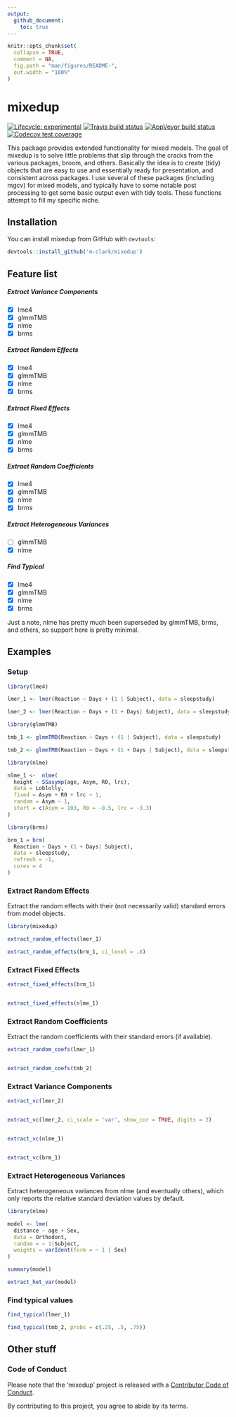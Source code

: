 ```yaml
---
output: 
  github_document:
    toc: true
---
```


<!-- README.md is generated from README.Rmd. Please edit that file -->

```r
knitr::opts_chunk$set(
  collapse = TRUE,
  comment = NA,
  fig.path = "man/figures/README-",
  out.width = "100%"
)
```

# mixedup

<!-- badges: start -->
[![Lifecycle: experimental](https://img.shields.io/badge/lifecycle-experimental-orange.svg)](https://www.tidyverse.org/lifecycle/#experimental)
[![Travis build status](https://travis-ci.org/m-clark/mixedup.svg?branch=master)](https://travis-ci.org/m-clark/mixedup)
[![AppVeyor build status](https://ci.appveyor.com/api/projects/status/github/m-clark/mixedup?branch=master&svg=true)](https://ci.appveyor.com/project/m-clark/mixedup)
[![Codecov test coverage](https://codecov.io/gh/m-clark/mixedup/branch/master/graph/badge.svg)](https://codecov.io/gh/m-clark/mixedup?branch=master)
<!-- badges: end -->

This package provides extended functionality for mixed models. The goal of mixedup is to solve little problems that slip through the cracks from the various packages, broom, and others.  Basically the idea is to create (tidy) objects that are easy to use and essentially ready for presentation, and consistent across packages.  I use several of these packages (including mgcv) for mixed models, and typically have to some notable post processing to get some basic output even with tidy tools.  These functions attempt to fill my specific niche.

## Installation

You can install mixedup from GitHub with `devtools`:

``` r
devtools::install_github('m-clark/mixedup')
```

## Feature list

##### Extract Variance Components

- [X] lme4
- [X] glmmTMB
- [X] nlme
- [X] brms

##### Extract Random Effects

- [X] lme4
- [X] glmmTMB
- [X] nlme
- [X] brms

##### Extract Fixed Effects

- [X] lme4
- [X] glmmTMB
- [X] nlme
- [X] brms

##### Extract Random Coefficients

- [X] lme4
- [X] glmmTMB
- [X] nlme
- [X] brms

##### Extract Heterogeneous Variances

- [ ] glmmTMB
- [X] nlme

##### Find Typical

- [X] lme4
- [X] glmmTMB
- [X] nlme
- [X] brms


Just a note, <span class="pack" style = "">nlme</span> has pretty much been superseded by <span class="pack" style = "">glmmTMB</span>, <span class="pack" style = "">brms</span>, and others, so support here is pretty minimal.

## Examples

### Setup

```r
library(lme4)

lmer_1 <- lmer(Reaction ~ Days + (1 | Subject), data = sleepstudy)

lmer_2 <- lmer(Reaction ~ Days + (1 + Days| Subject), data = sleepstudy)

library(glmmTMB)

tmb_1 <- glmmTMB(Reaction ~ Days + (1 | Subject), data = sleepstudy)

tmb_2 <- glmmTMB(Reaction ~ Days + (1 + Days | Subject), data = sleepstudy)

library(nlme)

nlme_1 <-  nlme(
  height ~ SSasymp(age, Asym, R0, lrc),
  data = Loblolly,
  fixed = Asym + R0 + lrc ~ 1,
  random = Asym ~ 1,
  start = c(Asym = 103, R0 = -8.5, lrc = -3.3)
)

library(brms)

brm_1 = brm(
  Reaction ~ Days + (1 + Days| Subject), 
  data = sleepstudy, 
  refresh = -1,
  cores = 4
)
```


### Extract Random Effects

Extract the random effects with their (not necessarily valid) standard errors from model objects.

```r
library(mixedup)

extract_random_effects(lmer_1)

extract_random_effects(brm_1, ci_level = .8)
```
### Extract Fixed Effects


```r
extract_fixed_effects(brm_1)


extract_fixed_effects(nlme_1)
```


### Extract Random Coefficients

Extract the random coefficients with their standard errors (if available).


```r
extract_random_coefs(lmer_1)


extract_random_coefs(tmb_2)
```


### Extract Variance Components

```r
extract_vc(lmer_2)


extract_vc(lmer_2, ci_scale = 'var', show_cor = TRUE, digits = 2)


extract_vc(nlme_1)


extract_vc(brm_1)
```


### Extract Heterogeneous Variances

Extract heterogeneous variances from nlme (and eventually others), which only reports the relative standard deviation values by default.

```r
library(nlme)

model <- lme(
  distance ~ age + Sex, 
  data = Orthodont, 
  random = ~ 1|Subject,
  weights = varIdent(form = ~ 1 | Sex)
)

summary(model)

extract_het_var(model)
```

### Find typical values

```r
find_typical(lmer_1)

find_typical(tmb_2, probs = c(.25, .5, .75))
```


## Other stuff

### Code of Conduct

Please note that the 'mixedup' project is released with a [Contributor Code of Conduct](.github/CODE_OF_CONDUCT.md).

By contributing to this project, you agree to abide by its terms.

